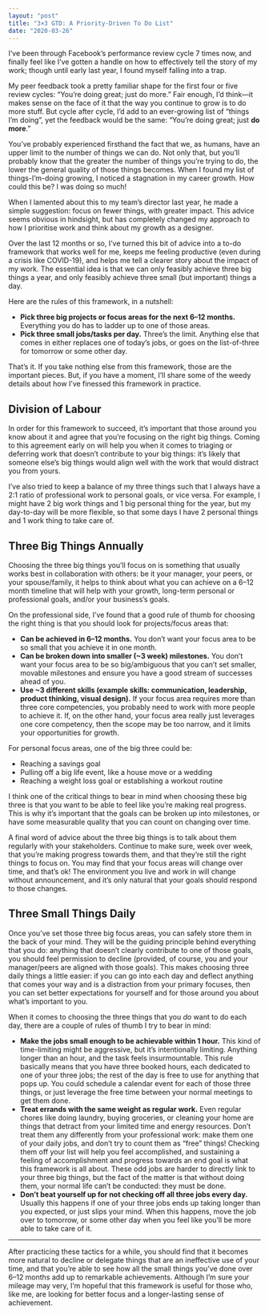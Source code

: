 ```yaml
---
layout: "post"
title: "3×3 GTD: A Priority-Driven To Do List"
date: "2020-03-26"
---
```


I’ve been through Facebook’s performance review cycle 7 times now, and finally feel like I’ve gotten a handle on how to effectively tell the story of my work; though until early last year, I found myself falling into a trap.

My peer feedback took a pretty familiar shape for the first four or five review cycles: “You’re doing great; just do more.” Fair enough, I’d think—it makes sense on the face of it that the way you continue to grow is to do more stuff. But cycle after cycle, I’d add to an ever-growing list of “things I’m doing”, yet the feedback would be the same: “You’re doing great; just **do more**.”

You’ve probably experienced firsthand the fact that we, as humans, have an upper limit to the number of things we can do. Not only that, but you’ll probably know that the greater the number of things you’re trying to do, the lower the general quality of those things becomes. When I found my list of things-I’m-doing growing, I noticed a stagnation in my career growth. How could this be? I was doing so much!

When I lamented about this to my team’s director last year, he made a simple suggestion: focus on fewer things, with greater impact. This advice seems obvious in hindsight, but has completely changed my approach to how I prioritise work and think about my growth as a designer.

Over the last 12 months or so, I’ve turned this bit of advice into a to-do framework that works well for me, keeps me feeling productive (even during a crisis like COVID-19), and helps me tell a clearer story about the impact of my work. The essential idea is that we can only feasibly achieve three big things a year, and only feasibly achieve three small (but important) things a day.

Here are the rules of this framework, in a nutshell:

- **Pick three big projects or focus areas for the next 6–12 months.** Everything you do has to ladder up to one of those areas.
- **Pick three small jobs/tasks per day.** Three’s the limit. Anything else that comes in either replaces one of today’s jobs, or goes on the list-of-three for tomorrow or some other day.

That’s it. If you take nothing else from this framework, those are the important pieces. But, if you have a moment, I’ll share some of the weedy details about how I’ve finessed this framework in practice.

## Division of Labour

In order for this framework to succeed, it’s important that those around you know about it and agree that you’re focusing on the right big things. Coming to this agreement early on will help you when it comes to triaging or deferring work that doesn’t contribute to your big things: it’s likely that someone else’s big things would align well with the work that would distract you from yours.

I’ve also tried to keep a balance of my three things such that I always have a 2:1 ratio of professional work to personal goals, or vice versa. For example, I might have 2 big work things and 1 big personal thing for the year, but my day-to-day will be more flexible, so that some days I have 2 personal things and 1 work thing to take care of.

## Three Big Things Annually

Choosing the three big things you’ll focus on is something that usually works best in collaboration with others: be it your manager, your peers, or your spouse/family, it helps to think about what you can achieve on a 6–12 month timeline that will help with your growth, long-term personal or professional goals, and/or your business’s goals.

On the professional side, I’ve found that a good rule of thumb for choosing the right thing is that you should look for projects/focus areas that:

- **Can be achieved in 6–12 months.** You don’t want your focus area to be so small that you achieve it in one month.
- **Can be broken down into smaller (~3 week) milestones.** You don’t want your focus area to be so big/ambiguous that you can’t set smaller, movable milestones and ensure you have a good stream of successes ahead of you.
- **Use ~3 different skills (example skills: communication, leadership, product thinking, visual design).** If your focus area requires more than three core competencies, you probably need to work with more people to achieve it. If, on the other hand, your focus area really just leverages one core competency, then the scope may be too narrow, and it limits your opportunities for growth.

For personal focus areas, one of the big three could be:

- Reaching a savings goal
- Pulling off a big life event, like a house move or a wedding
- Reaching a weight loss goal or establishing a workout routine

I think one of the critical things to bear in mind when choosing these big three is that you want to be able to feel like you’re making real progress. This is why it’s important that the goals can be broken up into milestones, or have some measurable quality that you can count on changing over time.

A final word of advice about the three big things is to talk about them regularly with your stakeholders. Continue to make sure, week over week, that you’re making progress towards them, and that they’re still the right things to focus on. You may find that your focus areas will change over time, and that’s ok! The environment you live and work in will change without announcement, and it’s only natural that your goals should respond to those changes.

## Three Small Things Daily

Once you’ve set those three big focus areas, you can safely store them in the back of your mind. They will be the guiding principle behind everything that you do: anything that doesn’t clearly contribute to one of those goals, you should feel permission to decline (provided, of course, you and your manager/peers are aligned with those goals). This makes choosing three daily things a little easier: if you can go into each day and deflect anything that comes your way and is a distraction from your primary focuses, then you can set better expectations for yourself and for those around you about what’s important to you.

When it comes to choosing the three things that you _do_ want to do each day, there are a couple of rules of thumb I try to bear in mind:

- **Make the jobs small enough to be achievable within 1 hour.** This kind of time-limiting might be aggressive, but it’s intentionally limiting. Anything longer than an hour, and the task feels insurmountable. This rule basically means that you have three booked hours, each dedicated to one of your three jobs; the rest of the day is free to use for anything that pops up. You could schedule a calendar event for each of those three things, or just leverage the free time between your normal meetings to get them done.
- **Treat errands with the same weight as regular work.** Even regular chores like doing laundry, buying groceries, or cleaning your home are things that detract from your limited time and energy resources. Don’t treat them any differently from your professional work: make them one of your daily jobs, and don’t try to count them as “free” things! Checking them off your list will help you feel accomplished, and sustaining a feeling of accomplishment and progress towards an end goal is what this framework is all about. These odd jobs are harder to directly link to your three big things, but the fact of the matter is that without doing them, your normal life can’t be conducted: they must be done.
- **Don’t beat yourself up for not checking off all three jobs every day.** Usually this happens if one of your three jobs ends up taking longer than you expected, or just slips your mind. When this happens, move the job over to tomorrow, or some other day when you feel like you’ll be more able to take care of it.

---

After practicing these tactics for a while, you should find that it becomes more natural to decline or delegate things that are an ineffective use of your time, and that you’re able to see how all the small things you’ve done over 6–12 months add up to remarkable achievements. Although I’m sure your mileage may very, I’m hopeful that this framework is useful for those who, like me, are looking for better focus and a longer-lasting sense of achievement.
